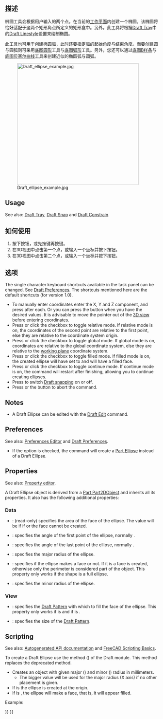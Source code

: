 <languages/>

{{Docnav
|[[Draft_Circle|Circle]]
|[[Draft_Rectangle|Rectangle]]
|[[Draft_Workbench|Draft]]
|IconL=Draft_Circle.svg 
|IconR=Draft_Rectangle.svg 
|IconC=Workbench_Draft.svg
}}

{{GuiCommand
|Name=Draft Ellipse
|MenuLocation=Drafting → Ellipse<br>2D Drafting → Ellipse
|Workbenches=[[Draft_Workbench|Draft]], [[BIM_Workbench|BIM]]
|Shortcut={{KEY|E}} {{KEY|L}}
|Version=0.7
}}

<span id="Description"></span>
==描述==

<div class="mw-translate-fuzzy">
椭圆工具会根据用户输入的两个点，在当前的[[Draft SelectPlane|工作平面]]内创建一个椭圆。该椭圆将恰好适配于这两个矩形角点所定义的矩形盒中。另外，此工具将根据[[Draft Tray]]中的[[Draft Linestyle]]设置来绘制椭圆。
</div>

<div class="mw-translate-fuzzy">
此工具也可用于创建椭圆弧，此时还要指定弧的起始角度与结束角度。而要创建圆与圆弧则可采用[[Draft Circle|底图圆形]]工具与[[Draft Arc|底图弧形]]工具。另外，您还可以通过[[Draft BSpline|底图B样条]]与[[Draft BezCurve|底图贝塞尔曲线]]工具来创建近似的椭圆弧与圆弧。
</div>

[[Image:Draft_ellipse_example.jpg|400px]]
<div class="mw-translate-fuzzy">
{{Caption|通过矩形角点所定义的椭圆}}
</div>

==Usage==

See also: [[Draft_Tray|Draft Tray]], [[Draft_Snap|Draft Snap]] and [[Draft_Constrain|Draft Constrain]].

<div class="mw-translate-fuzzy">
==如何使用==
# 按下{{Button|[[Image:Draft Ellipse.png|16px]] [[Draft Ellipse]]}}按钮，或先按{{KEY|E}}键再按{{KEY|L}}键。
# 在3D视图中点击第一个点，或输入一个坐标并按下{{Button|[[Image:Draft_AddPoint.svg|16px]] add point}}按钮。
# 在3D视图中点击第二个点，或输入一个坐标并按下{{Button|[[Image:Draft_AddPoint.svg|16px]] add point}}按钮。
</div>

<span id="Options"></span>
==选项==

The single character keyboard shortcuts available in the task panel can be changed. See [[Draft_Preferences|Draft Preferences]]. The shortcuts mentioned here are the default shortcuts (for version 1.0).

* To manually enter coordinates enter the X, Y and Z component, and press {{KEY|Enter}} after each. Or you can press the {{Button|[[Image:Draft_AddPoint.svg|16px]] Enter point}} button when you have the desired values. It is advisable to move the pointer out of the [[3D_view|3D view]] before entering coordinates.
* Press {{KEY|R}} or click the {{MenuCommand|Relative}} checkbox to toggle relative mode. If relative mode is on, the coordinates of the second point are relative to the first point, else they are relative to the coordinate system origin.
* Press {{KEY|G}} or click the {{MenuCommand|Global}} checkbox to toggle global mode. If global mode is on, coordinates are relative to the global coordinate system, else they are relative to the [[Draft_SelectPlane|working plane]] coordinate system.
* Press {{KEY|F}} or click the {{MenuCommand|Filled}} checkbox to toggle filled mode. If filled mode is on, the created ellipse will have {{PropertyData|Make Face}} set to {{TRUE}} and will have a filled face.
* Press {{KEY|N}} or click the {{MenuCommand|Continue}} checkbox to toggle continue mode. If continue mode is on, the command will restart after finishing, allowing you to continue creating ellipses.
* Press {{KEY|S}} to switch [[Draft_Snap|Draft snapping]] on or off.
* Press {{KEY|Esc}} or the {{Button|Close}} button to abort the command.

==Notes==

* A Draft Ellipse can be edited with the [[Draft_Edit|Draft Edit]] command.

==Preferences==

See also: [[Preferences_Editor|Preferences Editor]] and [[Draft_Preferences|Draft Preferences]].

* If the {{MenuCommand|Edit → Preferences... → Draft → General → Create Part primitives if possible}} option is checked, the command will create a [[Part_Ellipse|Part Ellipse]] instead of a Draft Ellipse.

==Properties==

See also: [[Property_editor|Property editor]].

A Draft Ellipse object is derived from a [[Part_Part2DObject|Part Part2DObject]] and inherits all its properties. It also has the following additional properties:

===Data===

{{TitleProperty|Draft}}

* {{PropertyData|Area|Area}}: (read-only) specifies the area of the face of the ellipse. The value will be {{value|0.0}} if {{PropertyData|Make Face}} if {{FALSE}} or the face cannot be created.
* {{PropertyData|First Angle|Angle}}: specifies the angle of the first point of the ellipse, normally {{value|0&#176;}}.
* {{PropertyData|Last Angle|Angle}}: specifies the angle of the last point of the ellipse, normally {{value|0&#176;}}.
* {{PropertyData|Major Radius|Length}}: specifies the major radius of the ellipse.
* {{PropertyData|Make Face|Bool}}: specifies if the ellipse makes a face or not. If it is {{TRUE}} a face is created, otherwise only the perimeter is considered part of the object. This property only works if the shape is a full ellipse.
* {{PropertyData|Minor Radius|Length}}: specifies the minor radius of the ellipse.

===View===

{{TitleProperty|Draft}}

* {{PropertyView|Pattern|Enumeration}}: specifies the [[Draft_Pattern|Draft Pattern]] with which to fill the face of the ellipse. This property only works if {{PropertyData|Make Face}} is {{TRUE}} and if {{PropertyView|Display Mode}} is {{value|Flat Lines}}.
* {{PropertyView|Pattern Size|Float}}: specifies the size of the [[Draft_Pattern|Draft Pattern]].

==Scripting==

See also: [https://freecad.github.io/SourceDoc/ Autogenerated API documentation] and [[FreeCAD Scripting Basics|FreeCAD Scripting Basics]].

To create a Draft Ellipse use the {{incode|make_ellipse}} method ({{Version|0.19}}) of the Draft module. This method replaces the deprecated {{incode|makeEllipse}} method.

{{Code|code=
ellipse = make_ellipse(majradius, minradius, placement=None, face=True, support=None)
}}

* Creates an {{incode|ellipse}} object with given major ({{incode|majradius}}) and minor ({{incode|minradius}}) radius in millimeters.
** The bigger value will be used for the major radius (X axis) if no other placement is given.
* If {{incode|placement}} is {{incode|None}} the ellipse is created at the origin.
* If {{incode|face}} is {{incode|True}}, the ellipse will make a face, that is, it will appear filled.

Example:

{{Code|code=
import FreeCAD as App
import Draft

doc = App.newDocument()

ellipse1 = Draft.make_ellipse(3000, 200)
ellipse2 = Draft.make_ellipse(700, 1000)

zaxis = App.Vector(0, 0, 1)
p3 = App.Vector(1000, 1000, 0)
place3 = App.Placement(p3, App.Rotation(zaxis, 90))

ellipse3 = Draft.make_ellipse(700, 1000, placement=place3)

doc.recompute()
}}


{{Docnav
|[[Draft_Circle|Circle]]
|[[Draft_Rectangle|Rectangle]]
|[[Draft_Workbench|Draft]]
|IconL=Draft_Circle.svg 
|IconR=Draft_Rectangle.svg 
|IconC=Workbench_Draft.svg
}}

{{Draft Tools navi{{#translation:}}}}
{{Userdocnavi{{#translation:}}}}